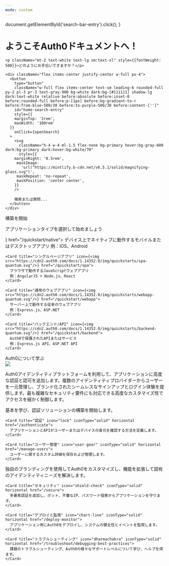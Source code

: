 ```yaml
---
mode: custom
---
```


  document.getElementById('search-bar-entry').click();
}

<div className="relative w-full flex items-center justify-center" style={{ height: 'auto', minHeight: '28rem', overflow: 'hidden' }}>
  <div
    id="background-div"
    class="absolute inset-0"
    style={{
  height: "100%",
  background: "linear-gradient(197deg, rgb(17, 17, 17) 21.66%, rgb(25, 25, 25) 56.46%, rgb(64, 22, 160) 92.21%, rgb(63, 89, 228) 106.26%)",
  backgroundSize: "cover",
  backgroundPosition: "center"
}}
  />

  <div style={{ position: 'absolute', textAlign: 'center', padding: '0 1rem', maxWidth: '100%', left: '50%', transform: 'translateX(-50%)' }}>
    <h1
      className="text-white text-3xl sm:text-4xl md:text-5xl lg:text-6xl"
      style={{
        marginTop: '2rem',
        fontWeight: 500,
        margin: '0',
        textAlign: 'center'
    }}
    >
      ようこそ<span className="bg-gradient-to-r from-blue-600 to-orange-300 bg-clip-text text-transparent">Auth0</span>ドキュメントへ！
    </h1>

    <p className="mt-2 text-white text-lg sm:text-xl" style={{fontWeight: 500}}>どのようにお手伝いできますか？</p>

    <div className="flex items-center justify-center w-full px-4">
      <button
        type="button"
        className="w-full flex items-center text-sm leading-6 rounded-full py-2 pl-3 pr-3 text-gray-900 bg-white dark:bg-[#111111] shadow-lg dark:text-white relative before:absolute before:inset-0 before:rounded-full before:p-[1px] before:bg-gradient-to-r before:from-blue-500/30 before:to-purple-500/30 before:content-['']"
        id="home-search-entry"
        style={{
        marginTop: '2rem',
        maxWidth: '100rem'
      }}
        onClick={openSearch}
      >
        <svg
          className="h-4 w-4 ml-1.5 flex-none bg-primary hover:bg-gray-600 dark:bg-primary dark:hover:bg-white/70"
          style={{
        marginRight: '0.5rem',
         maskImage:
           'url("https://mintlify.b-cdn.net/v6.5.1/solid/magnifying-glass.svg")',
         maskRepeat: 'no-repeat',
         maskPosition: 'center center',
        }}
        />

        検索または質問...
      </button>
    </div>
  </div>
</div>

<div
  className="px-4 sm:px-6 lg:px-8"
  style={{
  marginTop: '4rem',
  marginBottom: '8rem',
  maxWidth: '70rem',
  marginLeft: 'auto',
  marginRight: 'auto'
}}
>
  <div className="text-gray-900 dark:text-white mb-2 mt-8 text-2xl sm:text-3xl md:text-4xl" style={{ fontWeight: '600'}}>構築を開始</div>
  <p className="text-gray-700 dark:text-white mb-4 mt-2 text-lg sm:text-xl md:text-2xl" style={{ fontWeight: '400'}}>アプリケーションタイプを選択して始めましょう</p>

  <CardGroup cols={4}>
    <Card title="ネイティブ/モバイルアプリ" icon={<img src="https://cdn2.auth0.com/docs/1.14352.0/img/quickstarts/native-quantum.svg"/>} href="/quickstart/native">
      デバイス上でネイティブに動作するモバイルまたはデスクトップアプリ
      例：iOS、Android
    </Card>

    <Card title="シングルページアプリ" icon={<img src="https://cdn2.auth0.com/docs/1.14352.0/img/quickstarts/spa-quantum.svg"/>} href="/quickstart/spa">
      ブラウザで動作するJavaScriptウェブアプリ
      例：AngularJS + Node.js、React
    </Card>

    <Card title="通常のウェブアプリ" icon={<img src="https://cdn2.auth0.com/docs/1.14352.0/img/quickstarts/webapp-quantum.svg"/>} href="/quickstart/webapp">
      サーバー上で動作する従来のウェブアプリ
      例：Express.js、ASP.NET
    </Card>

    <Card title="バックエンド/API" icon={<img src="https://cdn2.auth0.com/docs/1.14352.0/img/quickstarts/backend-quantum.svg"/>} href="/quickstart/backend">
      Auth0で保護されたAPIまたはサービス
      例：Express.js API、ASP.NET API
    </Card>
  </CardGroup>

  <div className="text-gray-900 dark:text-white mb-2 mt-8 text-2xl sm:text-3xl md:text-4xl" style={{ fontWeight: '600'}}>Auth0について学ぶ</div>

  <Frame>
    <img src="https://cdn2.auth0.com/docs/1.14352.0/img/site-graph-dark.svg" className="w-full h-auto" />
  </Frame>

  <p className="text-gray-700 dark:text-white mb-4 mt-4 text-base sm:text-lg" style={{ fontWeight: '400'}}>
    Auth0アイデンティティプラットフォームを利用して、アプリケーションに高度な認証と認可を追加します。複数のアイデンティティプロバイダーからユーザーを一元管理し、ブランド化されたシームレスなサインアップとログイン体験を提供します。最も複雑なセキュリティ要件にも対応できる高度なカスタマイズ性でアクセスを細かく制御します。
  </p>

  <CardGroup cols={3}>
    <Card title="はじめに" icon="bolt" iconType="solid" horizontal href="/get-started/identity-fundamentals">
      基本を学び、認証ソリューションの構築を開始します。
    </Card>

    <Card title="認証" icon="lock" iconType="solid" horizontal href="/authenticate">
      アプリケーションとAPIがユーザーまたはデバイスの身元を確認する方法を定義します。
    </Card>

    <Card title="ユーザー管理" icon="user-gear" iconType="solid" horizontal href="/manage-users">
      ユーザーに関するカスタム詳細を保存および管理します。
    </Card>
  </CardGroup>

  <CardGroup cols={4}>
    <Card title="カスタマイズ" icon="puzzle" iconType="solid" horizontal href="/customize">
      独自のブランディングを使用してAuth0をカスタマイズし、機能を拡張して固有のアイデンティティニーズを解決します。
    </Card>

    <Card title="セキュリティ" icon="shield-check" iconType="solid" horizontal href="/secure">
      多要素認証を追加し、ボット、不審なIP、パスワード侵害からアプリケーションを守ります。
    </Card>

    <Card title="デプロイと監視" icon="chart-line" iconType="solid" horizontal href="/deploy-monitor">
      アプリケーション用にAuth0をデプロイし、システムの健全性とイベントを監視します。
    </Card>

    <Card title="トラブルシューティング" icon="dharmachakra" iconType="solid" horizontal href="/troubleshoot/debugging-best-practices">
      課題のトラブルシューティング、Auth0の様々なサポートレベルについて学び、ヘルプを得ます。
    </Card>
  </CardGroup>
</div>
